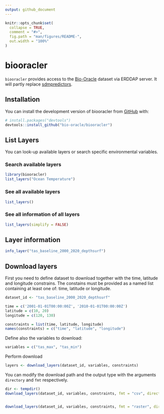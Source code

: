 ```yaml
---
output: github_document
---
```


<!-- README.md is generated from README.Rmd. Please edit that file -->

```r
knitr::opts_chunk$set(
  collapse = TRUE,
  comment = "#>",
  fig.path = "man/figures/README-",
  out.width = "100%"
)
```

# biooracler

<!-- badges: start -->
<!-- badges: end -->

`biooracler` provides access to the [Bio-Oracle](https://bio-oracle.org/) dataset via ERDDAP server. It will partly replace [sdmpredictors](https://github.com/lifewatch/sdmpredictors).

## Installation

You can install the development version of biooracler from [GitHub](https://github.com/) with:

``` r
# install.packages("devtools")
devtools::install_github("bio-oracle/biooracler")
```

## List Layers

You can look-up available layers or search specific environmental variables.

### Search available layers
```r
library(biooracler)
list_layers("Ocean Temperature")
```

### See all available layers
```r
list_layers()
```

### See all information of all layers
```r
list_layers(simplify = FALSE)
```


## Layer information
```r
info_layer("tas_baseline_2000_2020_depthsurf")
```


## Download layers

First you need to define dataset to download together with the time, latitude and longitude constrains. The constains must be provided as a named list containing at least one of: time, latitude or longitude.

```r
dataset_id <- "tas_baseline_2000_2020_depthsurf"

time = c('2001-01-01T00:00:00Z', '2010-01-01T00:00:00Z')
latitude = c(10, 20)
longitude = c(120, 130)

constraints = list(time, latitude, longitude)
names(constraints) = c("time", "latitude", "longitude")
```

Define also the variables to download:
```r
variables = c("tas_max", "tas_min")
```

Perform download
```r
layers <- download_layers(dataset_id, variables, constraints)
```

You can modify the download path and the output type with the arguments `directory` and `fmt` respectively.

```r
dir <- tempdir()
download_layers(dataset_id, variables, constraints, fmt = "csv", directory = dir)


download_layers(dataset_id, variables, constraints, fmt = "raster", directory = dir)
```
